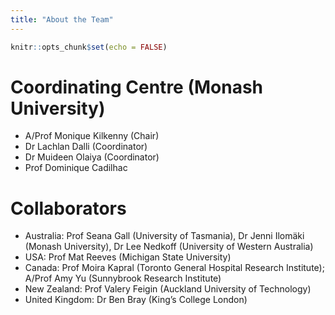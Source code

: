 ```yaml
---
title: "About the Team"
---
```


```r
knitr::opts_chunk$set(echo = FALSE)
```

<head>
<link rel="preconnect" href="https://fonts.googleapis.com">
<link rel="preconnect" href="https://fonts.gstatic.com" crossorigin>
<link href="https://fonts.googleapis.com/css2?family=Roboto:ital,wght@0,100;0,300;0,400;0,500;0,700;0,900;1,100;1,300;1,400;1,500;1,700;1,900&display=swap" rel="stylesheet">
</head>

# Coordinating Centre (Monash University)

-  A/Prof Monique Kilkenny (Chair) 
-  Dr Lachlan Dalli (Coordinator)
-  Dr Muideen Olaiya (Coordinator)
-  Prof Dominique Cadilhac

# Collaborators

-  Australia: Prof Seana Gall (University of Tasmania), Dr Jenni Ilomäki (Monash University), Dr Lee Nedkoff (University of Western Australia)
-  USA: Prof Mat Reeves (Michigan State University)
-  Canada:  Prof Moira Kapral (Toronto General Hospital Research Institute); A/Prof Amy Yu (Sunnybrook Research Institute) 
-  New Zealand: Prof Valery Feigin (Auckland University of Technology)
-  United Kingdom: Dr Ben Bray (King’s College London)
